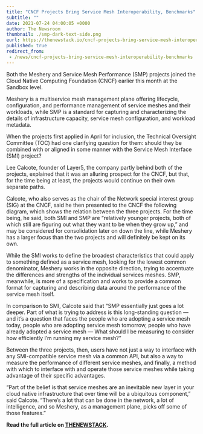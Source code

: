 ---
title: "CNCF Projects Bring Service Mesh Interoperability, Benchmarks"
subtitle: ""
date: 2021-07-24 04:00:05 +0000
author: The Newsroom
thumbnail: ./smp-dark-text-side.png
eurl: https://thenewstack.io/cncf-projects-bring-service-mesh-interoperability-benchmarks/
published: true
redirect_from:
 - /news/cncf-projects-bring-service-mesh-interoperability-benchmarks
---


<NewsWrapper>



Both the Meshery and Service Mesh Performance (SMP) projects joined the Cloud Native Computing Foundation (CNCF) earlier this month at the Sandbox level.

Meshery is a multiservice mesh management plane offering lifecycle, configuration, and performance management of service meshes and their workloads, while SMP is a standard for capturing and characterizing the details of infrastructure capacity, service mesh configuration, and workload metadata.

When the projects first applied in April for inclusion, the Technical Oversight Committee (TOC) had one clarifying question for them: should they be combined with or aligned in some manner with the Service Mesh Interface (SMI) project?

Lee Calcote, founder of Layer5, the company partly behind both of the projects, explained that it was an alluring prospect for the CNCF, but that, for the time being at least, the projects would continue on their own separate paths.

Calcote, who also serves as the chair of the Network special interest group (SIG) at the CNCF, said he then presented to the CNCF the following diagram, which shows the relation between the three projects. For the time being, he said, both SMI and SMP are “relatively younger projects, both of which still are figuring out what they want to be when they grow up,” and may be considered for consolidation later on down the line, while Meshery has a larger focus than the two projects and will definitely be kept on its own.

While the SMI works to define the broadest characteristics that could apply to something defined as a service mesh, looking for the lowest common denominator, Meshery works in the opposite direction, trying to accentuate the differences and strengths of the individual services meshes. SMP, meanwhile, is more of a specification and works to provide a common format for capturing and describing data around the performance of the service mesh itself.

In comparison to SMI, Calcote said that “SMP essentially just goes a lot deeper. Part of what is trying to address is this long-standing question — and it’s a question that faces the people who are adopting a service mesh today, people who are adopting service mesh tomorrow, people who have already adopted a service mesh — What should I be measuring to consider how efficiently I’m running my service mesh?”

Between the three projects, then, users have not just a way to interface with any SMI-compatible service mesh via a common API, but also a way to measure the performance of different service meshes, and finally, a method with which to interface with and operate those service meshes while taking advantage of their specific advantages.


“Part of the belief is that service meshes are an inevitable new layer in your cloud native infrastructure that over time will be a ubiquitous component,” said Calcote. “There’s a lot that can be done in the network, a lot of intelligence, and so Meshery, as a management plane, picks off some of those features.”



**Read the full article on [THENEWSTACK](https://thenewstack.io/cncf-projects-bring-service-mesh-interoperability-benchmarks).**
</NewsWrapper>
